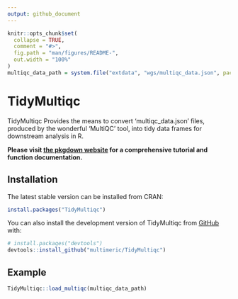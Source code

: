 ```yaml
---
output: github_document
---
```


```r
knitr::opts_chunk$set(
  collapse = TRUE,
  comment = "#>",
  fig.path = "man/figures/README-",
  out.width = "100%"
)
multiqc_data_path = system.file("extdata", "wgs/multiqc_data.json", package = "TidyMultiqc")
```

# TidyMultiqc

TidyMultiqc Provides the means to convert 'multiqc_data.json' files, produced by the wonderful 'MultiQC' tool, into tidy data frames for downstream analysis in R.

**Please visit [the pkgdown website](https://multimeric.github.io/TidyMultiqc/index.html) for a comprehensive tutorial and function documentation.** 

## Installation

The latest stable version can be installed from CRAN:
```r
install.packages("TidyMultiqc")
```

You can also install the development version of TidyMultiqc from [GitHub](https://github.com/) with:

``` r
# install.packages("devtools")
devtools::install_github("multimeric/TidyMultiqc")
```

## Example

```r
TidyMultiqc::load_multiqc(multiqc_data_path)
```
